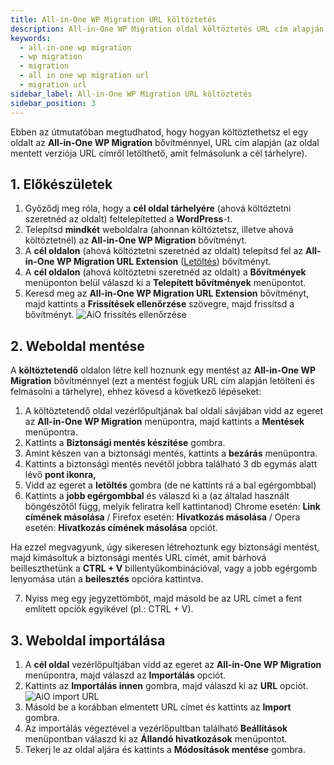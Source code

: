 ```yaml
---
title: All-in-One WP Migration URL költöztetés
description: All-in-One WP Migration oldal költöztetés URL cím alapján
keywords:
  - all-in-one wp migration 
  - wp migration
  - migration
  - all in one wp migration url
  - migration url
sidebar_label: All-in-One WP Migration URL költöztetés
sidebar_position: 3
---
```



Ebben az útmutatóban megtudhatod, hogy hogyan költöztethetsz el egy oldalt az **All-in-One WP Migration** bővítménnyel, URL cím alapján (az oldal mentett verziója URL címről letölthető, amit felmásolunk a cél tárhelyre). 

## 1. Előkészületek 

1. Győződj meg róla, hogy a **cél oldal tárhelyére** (ahová költöztetni szeretnéd az oldalt) feltelepítetted a **WordPress**-t. 
2. Telepítsd **mindkét** weboldalra (ahonnan költöztetsz, illetve ahová költöztetnél) az **All-in-One WP Migration** bővítményt. 
3. A **cél oldalon** (ahová költöztetni szeretnéd az oldalt) telepítsd fel az **All-in-One WP Migration URL Extension** ([Letöltés](https://cdn.hellowp.cloud/downloads/hellowp-url-extension.zip)) bővítményt. 
4. A **cél oldalon** (ahová költöztetni szeretnéd az oldalt) a **Bővítmények** menüponton belül válaszd ki a **Telepített bővítmények** menüpontot.
5. Keresd meg az **All-in-One WP Migration URL Extension** bővítményt, majd kattints a **Frissítések ellenőrzése** szövegre, majd frissítsd a bővítményt. 
![AiO frissítés ellenőrzése](/img/frissitesek-ellenorzese.png)




## 2. Weboldal mentése
A **költöztetendő** oldalon létre kell hoznunk egy mentést az **All-in-One WP Migration** bővítménnyel (ezt a mentést fogjuk URL cím alapján letölteni és felmásolni a tárhelyre), ehhez kövesd a következő lépéseket:

1. A költöztetendő oldal vezérlőpultjának bal oldali sávjában vidd az egeret az **All-in-One WP Migration** menüpontra, majd kattints a **Mentések** menüpontra. 
2. Kattints a **Biztonsági mentés készítése** gombra. 
3. Amint készen van a biztonsági mentés, kattints a **bezárás** menüpontra. 
4. Kattints a biztonsági mentés nevétől jobbra található 3 db egymás alatt lévő **pont ikonra,** 
5. Vidd az egeret a **letöltés** gombra (de ne kattints rá a bal egérgombbal)
6. Kattints a **jobb egérgombbal** és válaszd ki a (az általad használt böngészőtől függ, melyik feliratra kell kattintanod) Chrome esetén: **Link címének másolása** / Firefox esetén: **Hivatkozás másolása** / Opera esetén: **Hivatkozás címének másolása** opciót. 

Ha ezzel megvagyunk, úgy sikeresen létrehoztunk egy biztonsági mentést, majd kimásoltuk a biztonsági mentés URL címét, amit bárhová beilleszthetünk a **CTRL + V** billentyűkombinációval, vagy a jobb egérgomb lenyomása után a **beilesztés** opcióra kattintva. 

7. Nyiss meg egy jegyzettömböt, majd másold be az URL címet a fent említett opciók egyikével (pl.: CTRL + V). 

## 3. Weboldal importálása

1. A **cél oldal** vezérlőpultjában vidd az egeret az **All-in-One WP Migration** menüpontra, majd válaszd az **Importálás** opciót. 
2. Kattints az **Importálás innen** gombra, majd válaszd ki az **URL** opciót. 
![AiO import URL](/img/import_url.png)
3. Másold be a korábban elmentett URL címet és kattints az **Import** gombra. 
4. Az importálás végeztével a vezérlőpultban található **Beállítások** menüpontban válaszd ki az **Állandó hivatkozások** menüpontot.
5. Tekerj le az oldal aljára és kattints a **Módosítások mentése** gombra. 